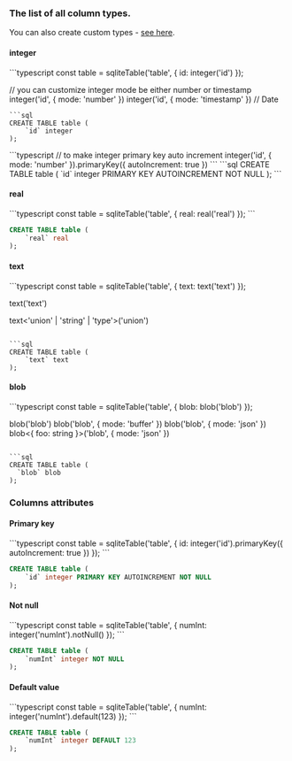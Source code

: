 
### The list of all column types. 

You can also create custom types - [see here](../custom-types).

#### integer

<Section>
```typescript
const table = sqliteTable('table', {
  id: integer('id')
});

// you can customize integer mode be either number or timestamp
integer('id', { mode: 'number' })
integer('id', { mode: 'timestamp' }) // Date
```
```sql
CREATE TABLE table (
	`id` integer
);
```
</Section>

<Section>
```typescript
// to make integer primary key auto increment
integer('id', { mode: 'number' }).primaryKey({ autoIncrement: true })
```
```sql
CREATE TABLE table (
	`id` integer PRIMARY KEY AUTOINCREMENT NOT NULL
);
```
</Section>



#### real

<Section>
```typescript
const table = sqliteTable('table', {
  real: real('real')
});
```

```sql
CREATE TABLE table (
	`real` real
);
```
</Section>

#### text 

<Section>
```typescript
const table = sqliteTable('table', {
  text: text('text')
});

text('text')

text<'union' | 'string' | 'type'>('union')
```

```sql
CREATE TABLE table (
	`text` text
);
```
</Section>

#### blob

<Section>
```typescript
const table = sqliteTable('table', {
  blob: blob('blob')
});

blob('blob')
blob('blob', { mode: 'buffer' })
blob('blob', { mode: 'json' })
blob<{ foo: string }>('blob', { mode: 'json' })
```

```sql
CREATE TABLE table (
  `blob` blob
);
```
</Section>

### Columns attributes

#### Primary key

<Section>
```typescript
const table = sqliteTable('table', { id: integer('id').primaryKey({ autoIncrement: true }) });
```

```sql
CREATE TABLE table (
	`id` integer PRIMARY KEY AUTOINCREMENT NOT NULL
);
```
</Section>

#### Not null

<Section>
```typescript
const table = sqliteTable('table', { numInt: integer('numInt').notNull() });
```

```sql
CREATE TABLE table (
	`numInt` integer NOT NULL
);
```
</Section>

#### Default value

<Section>
```typescript
const table = sqliteTable('table', { numInt: integer('numInt').default(123) });
```

```sql
CREATE TABLE table (
	`numInt` integer DEFAULT 123
);
```
</Section>
